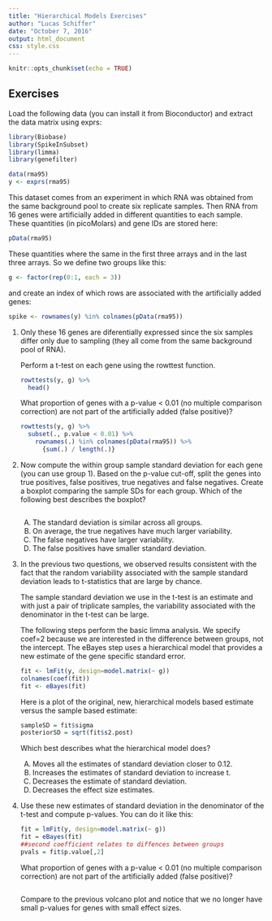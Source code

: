 ```yaml
---
title: "Hierarchical Models Exercises"
author: "Lucas Schiffer"
date: "October 7, 2016"
output: html_document
css: style.css
---
```


```r
knitr::opts_chunk$set(echo = TRUE)
```

## Exercises

Load the following data (you can install it from Bioconductor) and extract the data matrix using exprs:

```r
library(Biobase)
library(SpikeInSubset)
library(limma)
library(genefilter)
```

```r
data(rma95)
y <- exprs(rma95)
```

This dataset comes from an experiment in which RNA was obtained from the same background pool to create six replicate samples. Then RNA from 16 genes were artificially added in different quantities to each sample. These quantities (in picoMolars) and gene IDs are stored here:

```r
pData(rma95)
```

These quantities where the same in the first three arrays and in the last three arrays. So we define two groups like this:

```r
g <- factor(rep(0:1, each = 3))
```

and create an index of which rows are associated with the artificially added genes:

```r
spike <- rownames(y) %in% colnames(pData(rma95))
```

1. Only these 16 genes are diferentially expressed since the six samples differ only due to sampling (they all come from the same background pool of RNA).
    
    Perform a t-test on each gene using the rowttest function.
    
    ```r
    rowttests(y, g) %>% 
      head()
    ```
    
    What proportion of genes with a p-value < 0.01 (no multiple comparison correction) are not part of the artificially added (false positive)?
    
    ```r
    rowttests(y, g) %>% 
      subset(., p.value < 0.01) %>% 
        rownames(.) %in% colnames(pData(rma95)) %>% 
          {sum(.) / length(.)}
    ```

2. Now compute the within group sample standard deviation for each gene (you can use group 1). Based on the p-value cut-off, split the genes into true positives, false positives, true negatives and false negatives. Create a boxplot comparing the sample SDs for each group. Which of the following best describes the boxplot?
    
    ```r
    
    ```
    
    A) The standard deviation is similar across all groups.
    B) On average, the true negatives have much larger variability.
    C) The false negatives have larger variability.
    D) The false positives have smaller standard deviation.

3. In the previous two questions, we observed results consistent with the fact that the random variability associated with the sample standard deviation leads to t-statistics that are large by chance.
    
    The sample standard deviation we use in the t-test is an estimate and with just a pair of triplicate samples, the variability associated with the denominator in the t-test can be large.
    
    The following steps perform the basic limma analysis. We specify coef=2 because we are interested in the difference between groups, not the intercept. The eBayes step uses a hierarchical model that provides a new estimate of the gene specific standard error.
    
    ```r
    fit <- lmFit(y, design=model.matrix(~ g))
    colnames(coef(fit))
    fit <- eBayes(fit)
    ```
    
    Here is a plot of the original, new, hierarchical models based estimate versus the sample based estimate:
    
    ```r
    sampleSD = fit$sigma
    posteriorSD = sqrt(fit$s2.post)
    ```
    
    Which best describes what the hierarchical model does?
    
    A) Moves all the estimates of standard deviation closer to 0.12.
    B) Increases the estimates of standard deviation to increase t.
    C) Decreases the estimate of standard deviation.
    D) Decreases the effect size estimates.

4. Use these new estimates of standard deviation in the denominator of the t-test and compute p-values. You can do it like this:
    
    ```r
    fit = lmFit(y, design=model.matrix(~ g))
    fit = eBayes(fit)
    ##second coefficient relates to diffences between groups
    pvals = fit$p.value[,2]
    ```
    
    What proportion of genes with a p-value < 0.01 (no multiple comparison correction) are not part of the artificially added (false positive)?
    
    ```r
    
    ```
    
    Compare to the previous volcano plot and notice that we no longer have small p-values for genes with small effect sizes.
    
    ```r
    
    ```
